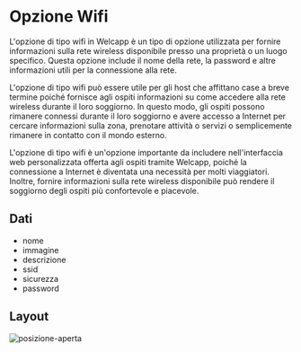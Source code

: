 
# Opzione Wifi

L'opzione di tipo wifi in Welcapp è un tipo di opzione utilizzata per fornire informazioni sulla rete wireless disponibile presso una proprietà o un luogo specifico. Questa opzione include il nome della rete, la password e altre informazioni utili per la connessione alla rete.

L'opzione di tipo wifi può essere utile per gli host che affittano case a breve termine poiché fornisce agli ospiti informazioni su come accedere alla rete wireless durante il loro soggiorno. In questo modo, gli ospiti possono rimanere connessi durante il loro soggiorno e avere accesso a Internet per cercare informazioni sulla zona, prenotare attività o servizi o semplicemente rimanere in contatto con il mondo esterno.

L'opzione di tipo wifi è un'opzione importante da includere nell'interfaccia web personalizzata offerta agli ospiti tramite Welcapp, poiché la connessione a Internet è diventata una necessità per molti viaggiatori. Inoltre, fornire informazioni sulla rete wireless disponibile può rendere il soggiorno degli ospiti più confortevole e piacevole.

## Dati

- nome
- immagine
- descrizione
- ssid
- sicurezza
- password

## Layout

<Image
  src="/images/opzioni/wifi-aperta.png"
  alt="posizione-aperta"
  width={350}
  height={400}
/>
